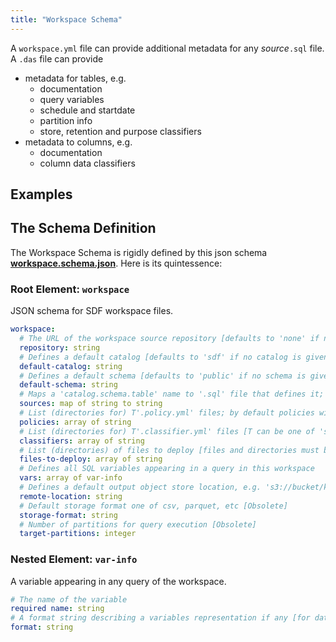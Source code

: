 ```yaml
---
title: "Workspace Schema"
---
```


A `workspace.yml` file can provide additional metadata for any _source_`.sql`
file. A `.das` file can provide

- metadata for tables, e.g.
  - documentation
  - query variables
  - schedule and startdate
  - partition info
  - store, retention and purpose classifiers
- metadata to columns, e.g.
  - documentation
  - column data classifiers

## Examples

<AccordionGroup>
  <Accordion title="Smallest Workspace" />
  <Accordion title="Source level mappings" />
  <Accordion title="Remote execution" />
  <Accordion title="Workspace variations: for test, production, etc" />
  <Accordion title="Multiple, cross referencing Workspaces" />
  <Accordion title="Workspace with Classifiers and Policies" />
</AccordionGroup>

## The Schema Definition

The Workspace Schema is rigidly defined by this json schema
**[workspace.schema.json](https://github.com/promise-labs/sdf-cli/blob/main/sdf-schemas/workspace.schema.json)**.
Here is its quintessence:

### Root Element: `workspace`

JSON schema for SDF workspace files.

```yml
workspace:
  # The URL of the workspace source repository [defaults to 'none' if no repository is given]
  repository: string
  # Defines a default catalog [defaults to 'sdf' if no catalog is given ]
  default-catalog: string
  # Defines a default schema [defaults to 'public' if no schema is given]
  default-schema: string
  # Maps a 'catalog.schema.table' name to '.sql' file that defines it; to match all tables of a schema, use '*' for table and mapping
  sources: map of string to string
  # List (directories for) T'.policy.yml' files; by default policies will be applied for any target
  policies: array of string
  # List (directories for) T'.classifier.yml' files [T can be one of 'store', 'role', 'data' and 'purpose']
  classifiers: array of string
  # List (directories) of files to deploy [files and directories must be relative; directories must end in /]
  files-to-deploy: array of string
  # Defines all SQL variables appearing in a query in this workspace
  vars: array of var-info
  # Defines a default output object store location, e.g. 's3://bucket/key/' where key is optional
  remote-location: string
  # Default storage format one of csv, parquet, etc [Obsolete]
  storage-format: string
  # Number of partitions for query execution [Obsolete]
  target-partitions: integer
```

### Nested Element: `var-info`

A variable appearing in any query of the workspace.

```yaml
# The name of the variable
required name: string
# A format string describing a variables representation if any [for datetime use strftime format]
format: string
```
